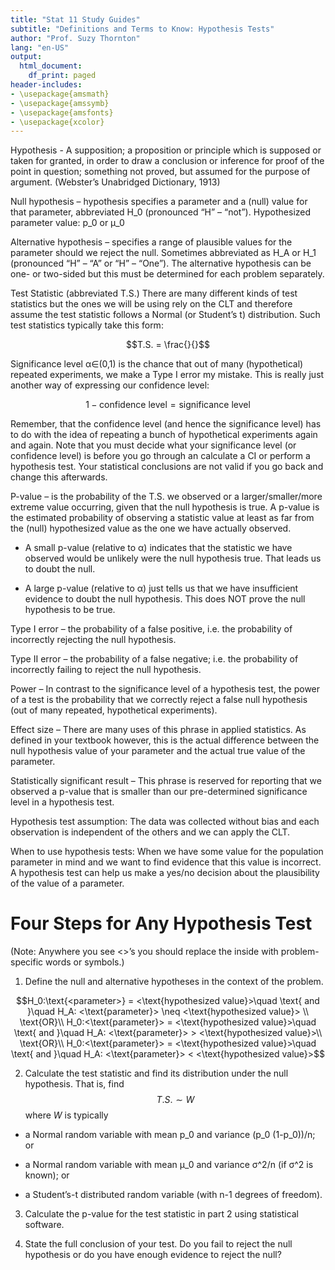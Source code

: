 ```yaml
---
title: "Stat 11 Study Guides"
subtitle: "Definitions and Terms to Know: Hypothesis Tests" 
author: "Prof. Suzy Thornton"
lang: "en-US"
output:
  html_document:
    df_print: paged
header-includes:
- \usepackage{amsmath}
- \usepackage{amssymb}
- \usepackage{amsfonts}
- \usepackage{xcolor}
---
```



Hypothesis - A supposition; a proposition or principle which is supposed or taken for granted, in order to draw a conclusion or inference for proof of the point in question; something not proved, but assumed for the purpose of argument. (Webster’s Unabridged Dictionary, 1913)

Null hypothesis – hypothesis specifies a parameter and a (null) value for that parameter, abbreviated H_0 (pronounced “H” – “not”). 
	Hypothesized parameter value: p_0 or μ_0

Alternative hypothesis – specifies a range of plausible values for the parameter should we reject the null.  Sometimes abbreviated as H_A or H_1 (pronounced “H” – “A” or “H” – “One”). The alternative hypothesis can be one- or two-sided but this must be determined for each problem separately.  
 
Test Statistic (abbreviated T.S.) There are many different kinds of test statistics but the ones we will be using rely on the CLT and therefore assume the test statistic follows a Normal (or Student’s t) distribution. Such test statistics typically take this form:

$$T.S. = \frac{}{}$$


Significance level α∈(0,1) is the chance that out of many (hypothetical) repeated experiments, we make a Type I error my mistake. This is really just another way of expressing our confidence level:

$$1 - \text{confidence level} = \text{significance level}$$ 

Remember, that the confidence level (and hence the significance level) has to do with the idea of repeating a bunch of hypothetical experiments again and again. Note that you must decide what your significance level (or confidence level) is before you go through an calculate a CI or perform a hypothesis test. Your statistical conclusions are not valid if you go back and change this afterwards. 

P-value – is the probability of the T.S. we observed or a larger/smaller/more extreme value occurring, given that the null hypothesis is true. A p-value is the estimated probability of observing a statistic value at least as far from the (null) hypothesized value as the one we have actually observed. 

* A small p-value (relative to α) indicates that the statistic we have observed would be unlikely were the null hypothesis true. That leads us to doubt the null. 

* A large p-value (relative to α) just tells us that we have insufficient evidence to doubt the null hypothesis. This does NOT prove the null hypothesis to be true.

Type I error – the probability of a false positive, i.e. the probability of incorrectly rejecting the null hypothesis.

Type II error – the probability of a false negative; i.e. the probability of incorrectly failing to reject the null hypothesis.

Power – In contrast to the significance level of a hypothesis test, the power of a test is the probability that we correctly reject a false null hypothesis (out of many repeated, hypothetical experiments).

Effect size – There are many uses of this phrase in applied statistics. As defined in your textbook however, this is the actual difference between the null hypothesis value of your parameter and the actual true value of the parameter. 

Statistically significant result – This phrase is reserved for reporting that we observed a p-value that is smaller than our pre-determined significance level in a hypothesis test. 

Hypothesis test assumption: The data was collected without bias and each observation is independent of the others and we can apply the CLT. 

When to use hypothesis tests: When we have some value for the population parameter in mind and we want to find evidence that this value is incorrect. A hypothesis test can help us make a yes/no decision about the plausibility of the value of a parameter.


# Four Steps for Any Hypothesis Test

(Note: Anywhere you see <>’s you should replace the inside with problem-specific words or symbols.) 

1. Define the null and alternative hypotheses in the context of the problem.

$$H_0:\text{<parameter>} = <\text{hypothesized value}>\quad  \text{ and }\quad H_A: <\text{parameter}> \neq <\text{hypothesized value}> \\ \text{OR}\\
H_0:<\text{parameter}> = <\text{hypothesized value}>\quad \text{ and }\quad  H_A: <\text{parameter}> > <\text{hypothesized value}>\\ \text{OR}\\
H_0:<\text{parameter}> = <\text{hypothesized value}>\quad  \text{ and }\quad  H_A: <\text{parameter}> < <\text{hypothesized value}>$$

2. Calculate the test statistic and find its distribution under the null hypothesis. That is, find
$$T.S. \sim W$$
where $W$ is typically 

* a Normal random variable with mean p_0 and variance (p_0 (1-p_0))/n; or 

* a Normal random variable with mean μ_0  and variance σ^2/n (if σ^2 is known); or  

* a Student’s-t distributed random variable (with n-1 degrees of freedom). 

3. Calculate the p-value for the test statistic in part 2 using statistical software. 

4. State the full conclusion of your test. Do you fail to reject the null hypothesis or do you have enough evidence to reject the null? 
